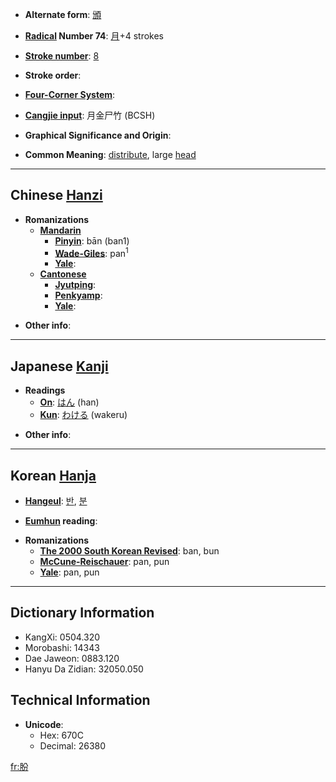 * '''Alternate form''': [[頒]]

* '''[[Wiktionary:Chinese radical index| Radical]] Number 74''': [[Wiktionary:Chinese radical index 月|月]]+4 strokes

* '''[[Wiktionary:Chinese total strokes index|Stroke number]]''': [[Wiktionary:Chinese total strokes index 8|8]]

* '''Stroke order''': 

* '''[[Wiktionary:Chinese four corner index|Four-Corner System]]''': 

* '''[[Wiktionary:Chinese Cangjie index|Cangjie input]]''': 月金尸竹 (BCSH)

* '''Graphical Significance and Origin''': 

* '''Common Meaning''': [[distribute]], large [[head]]

----

== Chinese [[Hanzi]] ==

* '''Romanizations'''
** '''[[Mandarin]]'''
*** '''[[Pinyin]]''': bān (ban1)
*** '''[[Wade-Giles]]''': pan<sup>1</sup>
*** '''[[Yale]]''': 
** '''[[Cantonese]]'''
*** '''[[Jyutping]]''':
*** '''[[Penkyamp]]''': 
*** '''[[Yale]]''': 

* '''Other info''': 

----

== Japanese [[Kanji]] ==

* '''Readings'''
** '''[[On]]''': [[はん]] (han)
** '''[[Kun]]''': [[わける]] (wakeru)

* '''Other info''':  

----

== Korean [[Hanja]] ==

* '''[[Hangeul]]''': [[반]], [[분]]

* '''[[Eumhun]] reading''': 

* '''Romanizations'''
** '''[[The 2000 South Korean Revised Romanization|The 2000 South Korean Revised]]''': ban, bun
** '''[[McCune-Reischauer]]''': pan, pun
** '''[[Yale]]''': pan, pun

----

== Dictionary Information ==

* KangXi: 0504.320
* Morobashi: 14343
* Dae Jaweon: 0883.120
* Hanyu Da Zidian: 32050.050

== Technical Information ==

* '''Unicode''':
** Hex: 670C
** Decimal: 26380

[[fr:朌]]